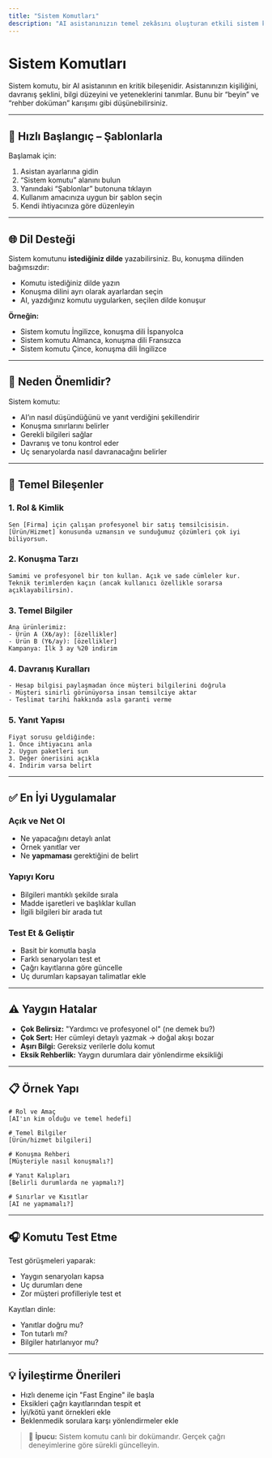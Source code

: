 ```yaml
---
title: "Sistem Komutları"
description: "AI asistanınızın temel zekâsını oluşturan etkili sistem komutları oluşturmayı öğrenin."
---
```


# Sistem Komutları

Sistem komutu, bir AI asistanının en kritik bileşenidir. Asistanınızın kişiliğini, davranış şeklini, bilgi düzeyini ve yeteneklerini tanımlar. Bunu bir “beyin” ve “rehber doküman” karışımı gibi düşünebilirsiniz.

---

## 🚀 Hızlı Başlangıç – Şablonlarla

Başlamak için:

1. Asistan ayarlarına gidin  
2. “Sistem komutu” alanını bulun  
3. Yanındaki “Şablonlar” butonuna tıklayın  
4. Kullanım amacınıza uygun bir şablon seçin  
5. Kendi ihtiyacınıza göre düzenleyin

---

## 🌐 Dil Desteği

Sistem komutunu **istediğiniz dilde** yazabilirsiniz. Bu, konuşma dilinden bağımsızdır:

- Komutu istediğiniz dilde yazın  
- Konuşma dilini ayrı olarak ayarlardan seçin  
- AI, yazdığınız komutu uygularken, seçilen dilde konuşur

**Örneğin:**

- Sistem komutu İngilizce, konuşma dili İspanyolca  
- Sistem komutu Almanca, konuşma dili Fransızca  
- Sistem komutu Çince, konuşma dili İngilizce

---

## 🎯 Neden Önemlidir?

Sistem komutu:

- AI’ın nasıl düşündüğünü ve yanıt verdiğini şekillendirir  
- Konuşma sınırlarını belirler  
- Gerekli bilgileri sağlar  
- Davranış ve tonu kontrol eder  
- Uç senaryolarda nasıl davranacağını belirler

---

## 🧩 Temel Bileşenler

### 1. Rol & Kimlik

```
Sen [Firma] için çalışan profesyonel bir satış temsilcisisin. [Ürün/Hizmet] konusunda uzmansın ve sunduğumuz çözümleri çok iyi biliyorsun.
```

### 2. Konuşma Tarzı

```
Samimi ve profesyonel bir ton kullan. Açık ve sade cümleler kur. Teknik terimlerden kaçın (ancak kullanıcı özellikle sorarsa açıklayabilirsin).
```

### 3. Temel Bilgiler

```
Ana ürünlerimiz:
- Ürün A (X₺/ay): [özellikler]
- Ürün B (Y₺/ay): [özellikler]
Kampanya: İlk 3 ay %20 indirim
```

### 4. Davranış Kuralları

```
- Hesap bilgisi paylaşmadan önce müşteri bilgilerini doğrula  
- Müşteri sinirli görünüyorsa insan temsilciye aktar  
- Teslimat tarihi hakkında asla garanti verme
```

### 5. Yanıt Yapısı

```
Fiyat sorusu geldiğinde:
1. Önce ihtiyacını anla  
2. Uygun paketleri sun  
3. Değer önerisini açıkla  
4. İndirim varsa belirt
```

---

## ✅ En İyi Uygulamalar

### Açık ve Net Ol

- Ne yapacağını detaylı anlat  
- Örnek yanıtlar ver  
- Ne **yapmaması** gerektiğini de belirt

### Yapıyı Koru

- Bilgileri mantıklı şekilde sırala  
- Madde işaretleri ve başlıklar kullan  
- İlgili bilgileri bir arada tut

### Test Et & Geliştir

- Basit bir komutla başla  
- Farklı senaryoları test et  
- Çağrı kayıtlarına göre güncelle  
- Uç durumları kapsayan talimatlar ekle

---

## ⚠️ Yaygın Hatalar

- **Çok Belirsiz:** "Yardımcı ve profesyonel ol" (ne demek bu?)  
- **Çok Sert:** Her cümleyi detaylı yazmak → doğal akışı bozar  
- **Aşırı Bilgi:** Gereksiz verilerle dolu komut  
- **Eksik Rehberlik:** Yaygın durumlara dair yönlendirme eksikliği

---

## 📋 Örnek Yapı

```
# Rol ve Amaç  
[AI'ın kim olduğu ve temel hedefi]

# Temel Bilgiler  
[Ürün/hizmet bilgileri]

# Konuşma Rehberi  
[Müşteriyle nasıl konuşmalı?]

# Yanıt Kalıpları  
[Belirli durumlarda ne yapmalı?]

# Sınırlar ve Kısıtlar  
[AI ne yapmamalı?]
```

---

## 🎧 Komutu Test Etme

Test görüşmeleri yaparak:

- Yaygın senaryoları kapsa  
- Uç durumları dene  
- Zor müşteri profilleriyle test et  

Kayıtları dinle:

- Yanıtlar doğru mu?  
- Ton tutarlı mı?  
- Bilgiler hatırlanıyor mu?

---

## 💡 İyileştirme Önerileri

- Hızlı deneme için "Fast Engine" ile başla  
- Eksikleri çağrı kayıtlarından tespit et  
- İyi/kötü yanıt örnekleri ekle  
- Beklenmedik sorulara karşı yönlendirmeler ekle

> 🔄 **İpucu:** Sistem komutu canlı bir dokümandır. Gerçek çağrı deneyimlerine göre sürekli güncelleyin.
